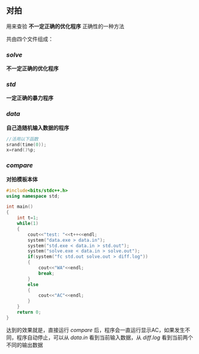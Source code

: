 ## 对拍

用来查验 **不一定正确的优化程序** 正确性的一种方法 

共由四个文件组成：

### $solve$

 **不一定正确的优化程序**

### $std$

**一定正确的暴力程序**

### $data$

**自己造随机输入数据的程序**

```c++
//活用以下函数
srand(time(0));
x=rand()%p;
```

### $compare$

**对拍模板本体**

```c++
#include<bits/stdc++.h>
using namespace std;

int main()
{
	int t=1;
	while(1)
	{
		cout<<"test: "<<t++<<endl;
		system("data.exe > data.in");
		system("std.exe < data.in > std.out");
		system("solve.exe < data.in > solve.out");
		if(system("fc std.out solve.out > diff.log"))
		{
			cout<<"WA"<<endl;
			break;
		}
		else
		{
			cout<<"AC"<<endl;
		}
	}
	return 0;
}
```

达到的效果就是，直接运行 $compare$ 后，程序会一直运行显示AC，如果发生不同，程序自动停止，可以从 $data.in$ 看到当前输入数据，从 $diff.log$ 看到当前两个不同的输出数据